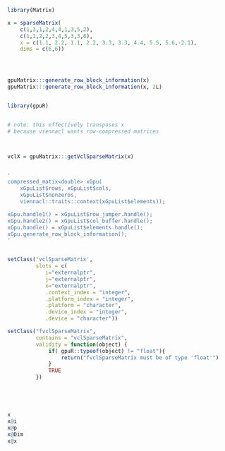 
```r

library(Matrix)

x = sparseMatrix(
	c(1,3,1,2,4,4,1,3,5,2),
	c(1,1,2,2,3,4,5,3,3,6),
	x = c(1.1, 2.2, 1.1, 2.2, 3.3, 3.3, 4.4, 5.5, 5.6,-2.1),
	dims = c(6,6))




gpuMatrix:::generate_row_block_information(x)
gpuMatrix:::generate_row_block_information(x, 2L)


library(gpuR)


# note: this effectively transposes x
# because viennacl wants row-compressed matrices



vclX = gpuMatrix:::getVclSparseMatrix(x)


'
compressed_matix<double> xGpu(
	xGpuList$rows, xGpuList$cols, 
	xGpuList$nonzeros,
	viennacl::traits::context(xGpuList$elements));

xGpu.handle1() = xGpuList$row_jumper.handle();
xGpu.handle2() = xGpuList$col_buffer.handle();
xGpu.handle() = xGpuList$elements.handle();
xGpu.generate_row_block_information();
'


setClass('vclSparseMatrix', 
         slots = c(
         	i="externalptr",
         	j="externalptr",
         	x="externalptr",
            .context_index = "integer",
            .platform_index = "integer",
            .platform = "character",
            .device_index = "integer",
            .device = "character"))

setClass("fvclSparseMatrix",
         contains = "vclSparseMatrix",
         validity = function(object) {
             if( gpuR::typeof(object) != "float"){
                 return("fvclSparseMatrix must be of type 'float'")
             }
             TRUE
         })





x
x@i
x@p
x@Dim
x@x




```